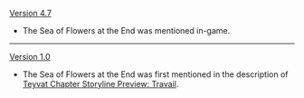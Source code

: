 {{Change History/Header}}
[[Version 4.7]]
* The Sea of Flowers at the End was mentioned in-game.
----
[[Version 1.0]]
* The Sea of Flowers at the End was first mentioned in the description of [[Teyvat Chapter Storyline Preview: Travail]].